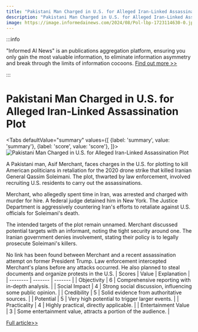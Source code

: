 ```yaml
---
title: "Pakistani Man Charged in U.S. for Alleged Iran-Linked Assassination Plot"
description: "Pakistani Man Charged in U.S. for Alleged Iran-Linked Assassination Plot"
image: https://image.informedainews.com/2024/08/Pol-lbp-1723114630-0.jpg
---
```



:::info

"Informed AI News" is an publications aggregation platform, ensuring you only gain the most valuable information, to eliminate information asymmetry and break through the limits of information cocoons.  [Find out more >>](/)

:::

# Pakistani Man Charged in U.S. for Alleged Iran-Linked Assassination Plot


<Tabs
	defaultValue="summary"
	values={[
	{label: 'summary', value: 'summary'},
	{label: 'score', value: 'score'},
]}>
<TabItem value="summary">
<img
  src="https://image.informedainews.com/2024/08/Pol-lbp-1723114630-0.jpg"
  alt="Pakistani Man Charged in U.S. for Alleged Iran-Linked Assassination Plot"
/>



A Pakistani man, Asif Merchant, faces charges in the U.S. for plotting to kill American politicians in retaliation for the 2020 drone strike that killed Iranian General Qassim Soleimani. The plot, thwarted by law enforcement, involved recruiting U.S. residents to carry out the assassinations.

Merchant, who allegedly spent time in Iran, was arrested and charged with murder for hire. A federal judge detained him in New York. The Justice Department is aggressively countering Iran's efforts to retaliate against U.S. officials for Soleimani's death.

The intended targets of the plot remain unnamed. Merchant discussed potential targets with an informant, noting the tight security around one. The Iranian government denies involvement, stating their policy is to legally prosecute Soleimani's killers.

No link has been found between Merchant and a recent assassination attempt on former President Trump. Law enforcement intercepted Merchant's plans before any attacks occurred. He also planned to steal documents and organize protests in the U.S.
</TabItem>
<TabItem value="score">
	| Scores     | Value   | Explanation |
	| -------- | ------- | ------- |
	| Objectivity  | 6    | Comprehensive reporting with in-depth analysis.    |
	| Social Impact | 4     | Strong social discussion, influencing some public opinion.    |
	| Credibility    | 5    | Solid evidence from authoritative sources.    |
	| Potential    | 5    | Very high potential to trigger larger events.    |
	| Practicality    | 4    | Highly practical, directly applicable.    |
	| Entertainment Value    | 3    | Some entertainment value, attracts a portion of the audience.    |
</TabItem>
</Tabs>

[Full article>>](https://asia.nikkei.com/Spotlight/Society/Crime/U.S.-charges-Pakistani-man-allegedly-linked-to-Iran-in-assassination-plot)
